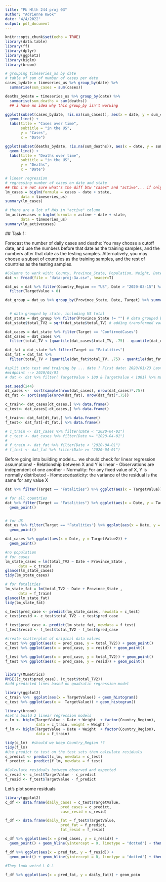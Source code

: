 ```yaml
---
title: "Pb Hlth 244 proj 03"
author: "Adrienne Kwok"
date: "4/4/2022"
output: pdf_document
---
```


```r
knitr::opts_chunk$set(echo = TRUE)
library(data.table)
library(ff)
library(dplyr)
library(ggplot2)
library(biglm)
library(broom)
```

```r
# grouping timeseries_us by date
# table of sum of number of cases per date
cases_bydate = timeseries_us %>% group_by(date) %>%
  summarise(sum_cases = sum(cases))

deaths_bydate = timeseries_us %>% group_by(date) %>%
  summarise(sum_deaths = sum(deaths))
  ## i have no idea why this group_by isn't working
```

```r
ggplot(subset(cases_bydate, !is.na(sum_cases)), aes(x = date, y = sum_cases)) +
  geom_line() + 
  labs(title = "Cases over time",
       subtitle = "in the US",
       y = "Cases",
       x = "Date")
```

```r
ggplot(subset(deaths_bydate, !is.na(sum_deaths)), aes(x = date, y = sum_deaths)) +
  geom_line() + 
  labs(title = "Deaths over time",
       subtitle = "in the US",
       y = "Deaths",
       x = "Date")
```

```r
# linear regression
# regressing number of cases on date and state
## tbh i'm not sure what's the diff btw "cases" and "active"... if only we had a dictionary
lm_cases = biglm(formula = cases ~ date + state,
       data = timeseries_us)
summary(lm_cases)
```


```r
# there are a lot of NAs in "active" column
lm_activecases = biglm(formula = active ~ date + state,
       data = timeseries_us)
summary(lm_activecases)
```

## Task 1: <p>

Forecast the number of daily cases and deaths: You may choose a cutoff date,
and use the numbers before that date as the training samples, and the numbers
after that date as the testing samples. Alternatively, you may choose a subset of
countries as the training samples, and the rest of countries as the testing samples.
```r
#Columns to work with: County, Province_State, Population, Weight, Date, Target, Target Value
dat <- fread(file = "data-proj-3a.csv", header=T)

dat_us = dat %>% filter(Country_Region == "US", Date > "2020-03-15") %>% 
  filter(TargetValue > 0)

dat_group = dat_us %>% group_by(Province_State, Date, Target) %>% summarize(total_TV = sum(TargetValue),
                                                                            total_pop = sum(Population) / 2)

  # data grouped by state, including US total
dat_state = dat_group %>% filter(Province_State != "") # data grouped by state only
dat_state$total_TV2 = sqrt(dat_state$total_TV) # adding transformed variable

dat_cases = dat_state %>% filter(Target == "ConfirmedCases") 
dat_cases = dat_cases %>% 
  filter(total_TV < (quantile(dat_cases$total_TV, .75) - quantile(dat_cases$total_TV, .25))*1.5)

dat_fat = dat_state %>% filter(Target == "Fatalities")
dat_fat = dat_fat %>% 
  filter(total_TV < (quantile(dat_fat$total_TV, .75) - quantile(dat_fat$total_TV, .25))*1.5)

#split into test and training by ... date ? First date: 2020/01/23 Last date: 2020/06/10
#midpoint --> 2020/04/01
# dat <- dat %>% filter( TargetValue > 100 & TargetValue < 1001) %>% mutate(log_tv = log(TargetValue))

set.seed(244)
dt_cases <-  sort(sample(nrow(dat_cases), nrow(dat_cases)*.75))
dt_fat <- sort(sample(nrow(dat_fat), nrow(dat_fat)*.75))

c_train<- dat_cases[dt_cases,] %>% data.frame()
c_test<- dat_cases[-dt_cases,] %>% data.frame()

f_train<- dat_fat[dt_fat,] %>% data.frame()
f_test<- dat_fat[-dt_fat,] %>% data.frame()

# c_train <- dat_cases %>% filter(Date < "2020-04-01")
# c_test <- dat_cases %>% filter(Date >= "2020-04-01")
# 
# f_train <- dat_fat %>% filter(Date < "2020-04-01")
# f_test <- dat_fat %>% filter(Date >= "2020-04-01")
```

Before going into building models... we should check for linear regression assumptions! 
- Relationship between X and Y is linear 
- Observations are independent of one another
- Normality: For any fixed value of X, Y is normally distributed
- Homoscedasticity: the variance of the residual is the same for any value X 
```r
dat %>% filter(Target == "Fatalities") %>% ggplot(aes(x = TargetValue)) + geom_histogram()

# for all countries
dat %>% filter(Target == "Fatalities") %>% ggplot(aes(x = Date, y = TargetValue)) + 
  geom_point()


# for US
dat_us %>% filter(Target == "Fatalities") %>% ggplot(aes(x = Date, y = TargetValue)) + 
  geom_point()

dat_cases %>% ggplot(aes(x = Date, y = TargetValue2)) + 
  geom_point()
```

```r
#no population
# for cases
lm_state_cases = lm(total_TV2 ~ Date + Province_State ,
      data = c_train)
glance(lm_state_cases)
tidy(lm_state_cases)

# for fatalities
lm_state_fat = lm(total_TV2 ~ Date + Province_State ,
      data = f_train)
glance(lm_state_fat)
tidy(lm_state_fat)
```

```r
c_test$pred_case <- predict(lm_state_cases, newdata = c_test)
c_test$resid <- c_test$total_TV2 - c_test$pred_case

f_test$pred_case <- predict(lm_state_fat, newdata = f_test)
f_test$resid <- f_test$total_TV2 - f_test$pred_case

#create scatterplot of original data values
c_test %>% ggplot(aes(x = pred_case, y = total_TV2)) + geom_point() 
c_test %>% ggplot(aes(x = pred_case, y = resid)) + geom_point() 

f_test %>% ggplot(aes(x = pred_case, y = total_TV2)) + geom_point() 
f_test %>% ggplot(aes(x = pred_case, y = resid)) + geom_point() 


library(MLmetrics)
RMSE((c_test$pred_case), (c_test$total_TV2))
#add predicted lines based on quadratic regression model
```





```r
library(ggplot2)
c_train %>%  ggplot(aes(x = TargetValue)) + geom_histogram()
c_test %>% ggplot(aes(x =  TargetValue)) + geom_histogram()
```

```r
library(broom)
#Let's build 2 linear regression models
c_lm <- biglm(TargetValue ~ Date + Weight  + factor(Country_Region),
              data = c_train, weight = Weight )
f_lm <- biglm(TargetValue ~ Date + Weight  + factor(Country_Region),
              data = f_train)

tidy(c_lm)  #should we keep Country_Region ?? 
tidy(f_lm)
#Use predict to test on the test sets then calculate residuals 
c_predict <- predict(c_lm, newdata = c_test)
f_predict <- predict(f_lm, newdata = f_test)

#Calculate residuals between observed and expected 
c_resid <- c_test$TargetValue - c_predict
f_resid <- f_test$TargetValue - f_predict

```


Let's plot some residuals 
```r
library(ggplot2)
c_df <- data.frame(daily_cases = c_test$TargetValue,
                         pred_cases = c_predict,
                         case_resid = c_resid)

f_df <- data.frame(daily_fat = f_test$TargetValue,
                         pred_fat = f_predict,
                         fat_resid = f_resid)

c_df %>% ggplot(aes(x = pred_cases, y = c_resid)) + 
  geom_point() + geom_hline(yintercept = 0, linetype = "dotted") + theme_bw()

f_df %>% ggplot(aes(x = pred_fat, y = f_resid)) + 
  geom_point() + geom_hline(yintercept = 0, linetype = "dotted") + theme_bw()
  
#They look weird L O L 

f_df %>% ggplot(aes(x = pred_fat, y = daily_fat)) + geom_poin
```










